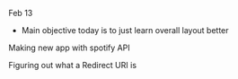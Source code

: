 Feb 13

- Main objective today is to just learn overall layout better

Making new app with spotify API

Figuring out what a Redirect URI is

